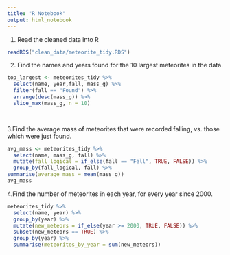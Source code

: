 ```yaml
---
title: "R Notebook"
output: html_notebook
---
```




1. Read the cleaned data into R

```r
readRDS("clean_data/meteorite_tidy.RDS")
```
2. Find the names and years found for the 10 largest meteorites in the data.

```r
top_largest <- meteorites_tidy %>% 
  select(name, year,fall, mass_g) %>% 
  filter(fall == "Found") %>% 
  arrange(desc(mass_g)) %>% 
  slice_max(mass_g, n = 10)

  
```
3.Find the average mass of meteorites that were recorded falling, vs. those which were just found.

```r
avg_mass <- meteorites_tidy %>% 
  select(name, mass_g, fall) %>% 
  mutate(fall_logical = if_else(fall == "Fell", TRUE, FALSE)) %>% 
  group_by(fall_logical, fall) %>%
summarise(average_mass = mean(mass_g))
avg_mass
```

4.Find the number of meteorites in each year, for every year since 2000.

```r
meteorites_tidy %>% 
  select(name, year) %>% 
  group_by(year) %>% 
  mutate(new_meteors = if_else(year >= 2000, TRUE, FALSE)) %>% 
  subset(new_meteors == TRUE) %>% 
  group_by(year) %>% 
  summarise(meteorites_by_year = sum(new_meteors))

  
```

